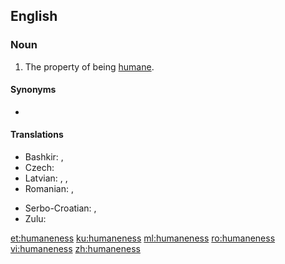 ==English==

===Noun===
{{en-noun|-|es}}

# The property of being [[humane]].

====Synonyms====
* {{l|en|humanity}}

====Translations====
{{trans-top|property of being humane}}
* Bashkir: {{t|ba|кешелек}}, {{t|ba|кешелеклелек}}
* Czech: {{t|cs|lidskost|f}}
* Latvian: {{t|lv|cilvēcība|f}}, {{t|lv|cilvēcīgums|m}}, {{t|lv|humanitāte|f}}
* Romanian: {{t+|ro|omenie|f}}, {{t+|ro|umanitate|f}}
{{trans-mid}}
* Serbo-Croatian: {{t+|sh|čȍvjekoljūblje|n}}, {{t+|sh|čovjekoljùbivōst|f}}
* Zulu: {{t|zu|ubuntu|c14}}
{{trans-bottom}}

[[et:humaneness]]
[[ku:humaneness]]
[[ml:humaneness]]
[[ro:humaneness]]
[[vi:humaneness]]
[[zh:humaneness]]